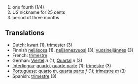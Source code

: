 # one fourth (1/4)
# US nickname for 25 cents
# period of three months

==Translations==

* Dutch: [[kwart]] (1), [[trimester]] (3)
* Finnish [[neljäsosa]] (1), [[neljännesvuosi]] (3), [[vuosineljännes]] (3)
* French: [[trimestre]]
* German: [[Viertel]] ''n'' (1), [[Quartal]] ''n'' (3)
* [[Interlingua]]: [[quarto]], [[quarte parte]] (1); [[trimestre]] (3)
* [[Portuguese]]: [[quarto]] ''m'', [[quarta parte]] ''f'' (1); [[trimestre]] ''m'' (3)
* Spanish: [[trimestre]] (3)